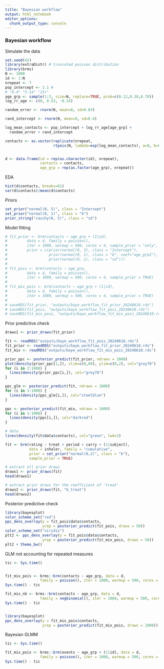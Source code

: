 ```yaml
---
title: "Bayesian workflow"
output: html_notebook
editor_options: 
  chunk_output_type: console
---
```


### Bayesian workflow

Simulate the data
```r
set.seed(42)
library(extraDistr) # truncated poisson distribution
library(brms)
N <- 1000
id <- 1:N
nrepeat <- 7
pop_intercept <- 2.1 #
# "0-4" "5-14" "15+" 
age_grp <- sample(1:3, size=N, replace=TRUE, prob=c(0.12,0.18,0.70)) 
log_rr_age <- c(0, 0.53, -0.24)

random_error <- rnorm(N, mean=0, sd=0.03)

rand_intercept <- rnorm(N, mean=0, sd=0.6)

log_mean_contacts <- pop_intercept + log_rr_age[age_grp] + 
  random_error + rand_intercept

contacts <- as.vector(replicate(nrepeat, 
                      rtpois(N, lambda=exp(log_mean_contacts), a=0, b=60)))


d <- data.frame(id = rep(as.character(id), nrepeat),
                contacts = contacts, 
                age_grp = rep(as.factor(age_grp), nrepeat))

```

EDA
```r
hist(d$contacts, breaks=61)
var(d$contacts)/mean(d$contacts)
```

Priors
```r
set_prior("normal(0, 5)", class = "Intercept")
set_prior("normal(0, 1)", class = "b")
prior_string("cauchy(0, 5)", class = "sd")
```
Model fitting
```r
# fit_prior <- brm(contacts ~ age_grp + (1|id),
#         data = d, family = poisson(), 
#         iter = 1000, warmup = 500, cores = 4, sample_prior = "only",
#         prior = c(prior(normal(0, 3), class = "Intercept"),
#                   prior(normal(0, 1), class = "b", coef="age_grp2"),
#                   prior(normal(0, 1), class = "sd")))
# 
# fit_pois <- brm(contacts ~ age_grp,
#         data = d, family = poisson(), 
#         iter = 1000, warmup = 500, cores = 4, sample_prior = TRUE)
# 
# fit_mix_pois <- brm(contacts ~ age_grp + (1|id),
#         data = d, family = poisson(), 
#         iter = 1000, warmup = 500, cores = 4, sample_prior = TRUE)
# 
# saveRDS(fit_prior, "outputs/baye_workflow_fit_prior_20240610.rds")
# saveRDS(fit_pois, "outputs/baye_workflow_fit_pois_20240610.rds")
# saveRDS(fit_mix_pois, "outputs/baye_workflow_fit_mix_pois_20240610.rds")
```

Prior predictive check
```r
draws1 <- prior_draws(fit_prior)

fit <- readRDS("outputs/baye_workflow_fit_pois_20240610.rds")
fit_prior <- readRDS("outputs/baye_workflow_fit_prior_20240610.rds")
fit_mix <- readRDS("outputs/baye_workflow_fit_mix_pois_20240610.rds")

prior_ppc <- posterior_predict(fit_prior, ndraws = 1000)
plot(density(prior_ppc[1,]), xlim=c(0,60), ylim=c(0,2), col="grey70")
for (i in 2:1000) {
  lines(density(prior_ppc[i,]), col="grey70")
}

ppc_glm <- posterior_predict(fit, ndraws = 1000)
for (i in 1:1000) {
  lines(density(ppc_glm[i,]), col="steelblue")
}

ppc <- posterior_predict(fit_mix, ndraws = 1000)
for (i in 1:1000) {
  lines(density(ppc[i,]), col="darkred")
}

# data
lines(density(fit$data$contacts), col="green", lwd=2)

```


```r

fit <- brm(rating ~ treat + period + carry + (1|subject),
           data = inhaler, family = "cumulative",
           prior = set_prior("normal(0,2)", class = "b"),
           sample_prior = TRUE)

# extract all prior draws
draws1 <- prior_draws(fit)
head(draws1)

# extract prior draws for the coefficient of 'treat'
draws2 <- prior_draws(fit, "b_treat")
head(draws2)
```

Posterior predictive check
```r
library(bayesplot)
color_scheme_set("red")
ppc_dens_overlay(y = fit_pois$data$contacts,
                 yrep = posterior_predict(fit_pois, draws = 50))
color_scheme_set("viridis")
plt2 <- ppc_dens_overlay(y = fit_pois$data$contacts,
                 yrep = posterior_predict(fit_mix_pois, draws = 50))
plt2 + theme_bw()
```




GLM not accounting for repeated measures
```r
tic <- Sys.time()


fit_mix_pois <- brms::brm(contacts ~ age_grp, data = d, 
                family = poisson(), iter = 1000, warmup = 500, cores = 4)
Sys.time() - tic

fit_mix_nb <- brms::brm(contacts ~ age_grp, data = d, 
                family = negbinomial(), iter = 1000, warmup = 500, cores = 4)
Sys.time() - tic


library(bayesplot)
ppc_dens_overlay(y = fit_mix_pois$contacts,
                 yrep = posterior_predict(fit_mix_pois, draws = 1000))
```

Bayesian GLMM
```r
tic <- Sys.time()

fit_mix_pois <- brms::brm(events ~ age_grp + (1|id), data = d, 
                family = poisson(), iter = 1000, warmup = 500, cores = 4)
Sys.time() - tic

```


